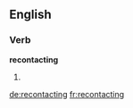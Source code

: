 ==English==

===Verb===
'''recontacting'''

# {{third-person singular of|[[recontact]]}}

[[de:recontacting]]
[[fr:recontacting]]